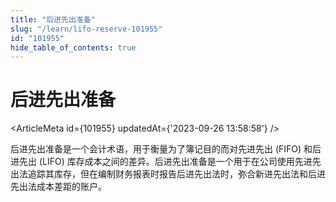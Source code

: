 ```yaml
---
title: "后进先出准备"
slug: "/learn/lifo-reserve-101955"
id: "101955"
hide_table_of_contents: true
---
```



# 后进先出准备

<ArticleMeta id={101955} updatedAt={'2023-09-26 13:58:58'} />
<div className='border-solid border-b border-t-0 my-4 border-[var(--ifm-color-gray-300)]' />

后进先出准备是一个会计术语，用于衡量为了簿记目的而对先进先出 (FIFO) 和后进先出 (LIFO) 库存成本之间的差异。后进先出准备是一个用于在公司使用先进先出法追踪其库存，但在编制财务报表时报告后进先出法时，弥合新进先出法和后进先出法成本差距的账户。
